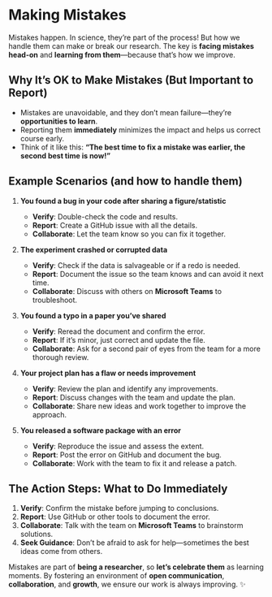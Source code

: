 # Making Mistakes {.unnumbered}

Mistakes happen. In science, they’re part of the process! But how we handle them can make or break our research. The key is **facing mistakes head-on** and **learning from them**—because that’s how we improve.

## Why It's OK to Make Mistakes (But Important to Report)

* Mistakes are unavoidable, and they don’t mean failure—they're **opportunities to learn**.
* Reporting them **immediately** minimizes the impact and helps us correct course early.
* Think of it like this: **“The best time to fix a mistake was earlier, the second best time is now!”**

## Example Scenarios (and how to handle them)

1. **You found a bug in your code after sharing a figure/statistic**

   * **Verify**: Double-check the code and results.
   * **Report**: Create a GitHub issue with all the details.
   * **Collaborate**: Let the team know so you can fix it together.

2. **The experiment crashed or corrupted data**

   * **Verify**: Check if the data is salvageable or if a redo is needed.
   * **Report**: Document the issue so the team knows and can avoid it next time.
   * **Collaborate**: Discuss with others on **Microsoft Teams** to troubleshoot.

3. **You found a typo in a paper you’ve shared**

   * **Verify**: Reread the document and confirm the error.
   * **Report**: If it’s minor, just correct and update the file.
   * **Collaborate**: Ask for a second pair of eyes from the team for a more thorough review.

4. **Your project plan has a flaw or needs improvement**

   * **Verify**: Review the plan and identify any improvements.
   * **Report**: Discuss changes with the team and update the plan.
   * **Collaborate**: Share new ideas and work together to improve the approach.

5. **You released a software package with an error**

   * **Verify**: Reproduce the issue and assess the extent.
   * **Report**: Post the error on GitHub and document the bug.
   * **Collaborate**: Work with the team to fix it and release a patch.

## The Action Steps: What to Do Immediately

1. **Verify**: Confirm the mistake before jumping to conclusions.
2. **Report**: Use GitHub or other tools to document the error.
3. **Collaborate**: Talk with the team on **Microsoft Teams** to brainstorm solutions.
4. **Seek Guidance**: Don’t be afraid to ask for help—sometimes the best ideas come from others.

Mistakes are part of **being a researcher**, so **let's celebrate them** as learning moments. By fostering an environment of **open communication**, **collaboration**, and **growth**, we ensure our work is always improving. ✨

